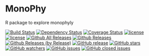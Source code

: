 # MonoPhy
R package to explore monophyly

[![Build Status](https://travis-ci.org/oschwery/MonoPhy.svg?branch=master)](https://travis-ci.org/oschwery/MonoPhy)
[![Dependency Status](http://img.shields.io/gemnasium/oschwery/MonoPhy.svg)](https://gemnasium.com/oschwery/MonoPhy)
[![Coverage Status](http://img.shields.io/coveralls/oschwery/MonoPhy.svg)](https://coveralls.io/r/oschwery/MonoPhy)
[![license](https://img.shields.io/github/license/mashape/apistatus.svg?maxAge=2592000)]()
[![license](https://img.shields.io/github/license/mashape/apistatus.svg?maxAge=2592000)]()
[![Github All Releases](https://img.shields.io/github/downloads/atom/atom/total.svg?maxAge=2592000)]()
[![Github Releases](https://img.shields.io/github/downloads/atom/atom/latest/total.svg?maxAge=2592000)]()
[![Github Releases (by Release)](https://img.shields.io/github/downloads/atom/atom/v0.190.0/total.svg?maxAge=2592000)]()
[![GitHub release](https://img.shields.io/github/release/qubyte/rubidium.svg?maxAge=2592000)]()
[![GitHub stars](https://img.shields.io/github/stars/badges/shields.svg?style=social&label=Star&maxAge=2592000)]()
[![GitHub watchers](https://img.shields.io/github/watchers/badges/shields.svg?style=social&label=Watch&maxAge=2592000)]()
[![GitHub issues](https://img.shields.io/github/issues/badges/shields.svg?maxAge=2592000)]()
[![GitHub closed issues](https://img.shields.io/github/issues-closed/badges/shields.svg?maxAge=2592000)]()
